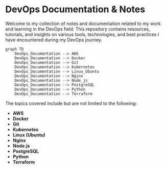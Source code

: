 # DevOps Documentation & Notes

Welcome to my collection of notes and documentation related to my work and learning in the DevOps field. This repository contains resources, tutorials, and insights on various tools, technologies, and best practices I have encountered during my DevOps journey.

```mermaid
graph TD
    DevOps_Documentation --> AWS
    DevOps_Documentation --> Docker
    DevOps_Documentation --> Git
    DevOps_Documentation --> Kubernetes
    DevOps_Documentation --> Linux_Ubuntu
    DevOps_Documentation --> Nginx
    DevOps_Documentation --> Node_js
    DevOps_Documentation --> PostgreSQL
    DevOps_Documentation --> Python
    DevOps_Documentation --> Terraform
```

The topics covered include but are not limited to the following:

- **AWS**
- **Docker**
- **Git**
- **Kubernetes**
- **Linux (Ubuntu)**
- **Nginx**
- **Node.js**
- **PostgreSQL**
- **Python**
- **Terraform**
